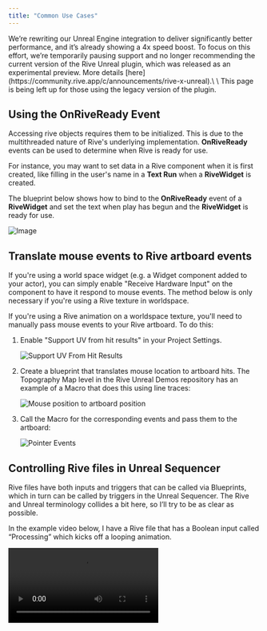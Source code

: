 ```yaml
---
title: "Common Use Cases"
---
```


<Warning>
  We’re rewriting our Unreal Engine integration to deliver significantly better performance, and it’s already showing a 4x speed boost. To focus on this effort, we’re temporarily pausing support and no longer recommending the current version of the Rive Unreal plugin, which was released as an experimental preview. More details [here](https://community.rive.app/c/announcements/rive-x-unreal).\
  \
  This page is being left up for those using the legacy version of the plugin.
</Warning>

## Using the OnRiveReady Event

Accessing rive objects requires them to be initialized. This is due to the multithreaded nature of Rive's underlying implementation. **OnRiveReady** events can be used to determine when Rive is ready for use.

For instance, you may want to set data in a Rive component when it is first created, like filling in the user's name in a **Text Run** when a **RiveWidget** is created.

The blueprint below shows how to bind to the **OnRiveReady** event of a **RiveWidget** and set the text when play has begun and the **RiveWidget** is ready for use.

![Image](/images/game-runtimes/unreal/7bb2da03-269e-4e7d-844d-7dd69d05b0ed.webp)


## Translate mouse events to Rive artboard events

<Note>
  If you're using a world space widget (e.g. a Widget component added to your actor), you can simply enable "Receive Hardware Input" on the component to have it respond to mouse events. The method below is only necessary if you're using a Rive texture in worldspace.
</Note>

If you're using a Rive animation on a worldspace texture, you'll need to manually pass mouse events to your Rive artboard. To do this:

1. Enable "Support UV from hit results" in your Project Settings.

   ![Support UV From Hit Results](/images/unreal/supportuvs.png)
2. Create a blueprint that translates mouse location to artboard hits. The Topography Map level in the Rive Unreal Demos repository has an example of a Macro that does this using line traces:

   ![Mouse position to artboard position](/images/unreal/mousttoartboard.png)
3. Call the Macro for the corresponding events and pass them to the artboard:

   ![Pointer Events](/images/unreal/Screenshot2025-05-23113944.png)

## Controlling Rive files in Unreal Sequencer

Rive files have both inputs and triggers that can be called via Blueprints, which in turn can be called by triggers in the Unreal Sequencer. The Rive and Unreal terminology collides a bit here, so I’ll try to be as clear as possible.

<Steps>
  <Step title="In sequencer, add your RiveActor as a track.">

  </Step>
  <Step title="Move the timeline head to the location where you want to trigger an input or Rive trigger.">

  </Step>
  <Step title="Add a key.">

  </Step>
  <Step title="Right-click the key, select Properties and select “Create New Endpoint”. This will create a Blueprint node that will trigger whatever Blueprint action you like, including Rive actions.">

  </Step>
  <Step title="Open the Blueprint (double-click on Event) and add a Rive Set Bool Value node (be sure to uncheck “Context Sensitive” in the search box.">

  </Step>
  <Step title="The Rive Set Value nodes require an artboard as an input which can be derived from the Sequencer Event node. Add a Rive Get Artboard node and drag the target from the Sequencer Event node. A conversion node will be automatically added.">

  </Step>
  <Step title="Ensure the Blueprint’s “Call In Editor” box is checked.">

  </Step>
</Steps>

In the example video below, I have a Rive file that has a Boolean input called “Processing” which kicks off a looping animation.

<video controls className="w-full aspect-video" src="https://ucarecdn.com/22a368aa-5110-4b79-afa8-e244a3500e24/" />